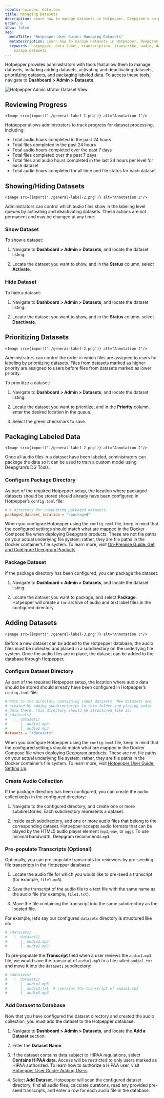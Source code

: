 ```yaml
---
robots: noindex, nofollow
title: Managing Datasets
description: Learn how to manage datasets in Hotpepper, Deepgram's on-premises data labeling tool.
order: 6
show: false
seo:
  metaTitle: "Hotpepper User Guide: Managing Datasets"
  metaDescription: Learn how to manage datasets in Hotpepper, Deepgram's on-premises data labeling tool.
  keywords: hotpepper, data label, transcription, transcribe, audio, datasets,
    manage datasets
---
```


Hotpepper provides administrators with tools that allow them to manage datasets, including adding datasets, activating and deactivating datasets, prioritizing datasets, and packaging labeled data. To access these tools, navigate to **Dashboard > Admin > Datasets**.

<div class="screenshot">
	<Image src={import('./hotpepper-cholula-manage-datasets.png')} alt="Hotpepper Administrator Dataset View"/>
</div>

<div class="annotated">

## Reviewing Progress
	<Image src={import('./general-label-1.png')} alt="Annotation 1"/>
</div>

Hotpepper allows administrators to track progress for dataset processing, including:

- Total audio hours completed in the past 24 hours
- Total files completed in the past 24 hours
- Total audio hours completed over the past 7 days
- Total files completed over the past 7 days
- Total files and audio hours completed in the last 24 hours per level for each dataset
- Total audio hours completed for all time and file status for each dataset

<div class="annotated">

## Showing/Hiding Datasets
	<Image src={import('./general-label-2.png')} alt="Annotation 2"/>
</div>

Administrators can control which audio files show in the labeling level queues by activating and deactivating datasets. These actions are not permanent and may be changed at any time.

### Show Dataset

To show a dataset:

1. Navigate to **Dashboard > Admin > Datasets**, and locate the dataset listing.

2. Locate the dataset you want to show, and in the **Status** column, select **Activate**.

### Hide Dataset

To hide a dataset:

1. Navigate to **Dashboard > Admin > Datasets**, and locate the dataset listing.

2. Locate the dataset you want to show, and in the **Status** column, select **Deactivate**.

<div class="annotated">

## Prioritizing Datasets
	<Image src={import('./general-label-2.png')} alt="Annotation 2"/>
</div>

Administrators can control the order in which files are assigned to users for labeling by prioritizing datasets. Files from datasets marked as higher priority are assigned to users before files from datasets marked as lower priority.

To prioritize a dataset:

1. Navigate to **Dashboard > Admin > Datasets**, and locate the dataset listing.

2. Locate the dataset you want to prioritize, and in the **Priority** column, enter the desired location in the queue.

3. Select the green checkmark to save.

<div class="annotated">

## Packaging Labeled Data
	<Image src={import('./general-label-2.png')} alt="Annotation 2"/>
</div>

Once all audio files in a dataset have been labeled, administrators can package the data so it can be used to train a custom model using Deepgram’s DG Tools.

### Configure Package Directory

As part of the required Hotpepper setup, the location where packaged datasets should be stored should already have been configured in Hotpepper’s `config.toml` file:

```toml
# A directory for outputting packaged datasets.
packaged_dataset_location = "/packaged"
```

<Alert type="warning">

When you configure Hotpepper using the `config.toml` file, keep in mind that the configured settings should match what are mapped in the Docker Compose file when deploying Deepgram products. These are not file paths on your actual underlying file system; rather, they are file paths in the Docker container’s file system. To learn more, visit [On-Premise Guide: Get and Configure Deepgram Products](/guides/onprem/products/#hotpepper).

</Alert>

### Package Dataset

If the package directory has been configured, you can package the dataset:

1. Navigate to **Dashboard > Admin > Datasets**, and locate the dataset listing.

2. Locate the dataset you want to package, and select **Package**. Hotpepper will create a `tar` archive of audio and text label files in the configured directory.

<div class="annotated">

## Adding Datasets
	<Image src={import('./general-label-3.png')} alt="Annotation 3"/>
</div>

Before a new dataset can be added to the Hotpepper database, the audio files must be collected and placed in a subdirectory on the underlying file system. Once the audio files are in place, the dataset can be added to the database through Hotpepper.

### Configure Dataset Directory

As part of the required Hotpepper setup, the location where audio data should be stored should already have been configured in Hotpepper’s `config.toml` file:

```toml
# Path to the directory containing input datasets. New datasets are
# created by adding subdirectories to this folder and placing audio 
# data there. This directory should be structured like so:
# /datasets/
#   |_ dataset1/
#      |_ audio1.mp3
#      |_ audio2.mp3
datasets = "/datasets"
```

<Alert type="warning">

When you configure Hotpepper using the `config.toml` file, keep in mind that the configured settings should match what are mapped in the Docker Compose file when deploying Deepgram products. These are not file paths on your actual underlying file system; rather, they are file paths in the Docker container’s file system. To learn more, visit [Hotpepper User Guide: Setting Up](/on-prem/optional-components/hotpepper/setting-up/).

</Alert>

### Create Audio Collection

If the package directory has been configured, you can create the audio collection(s) in the configured directory:

1. Navigate to the configured directory, and create one or more subdirectories. Each subdirectory represents a dataset.

2. Inside each subdirectory, add one or more audio files that belong to the corresponding dataset. Hotpepper accepts audio formats that can be played by the HTML5 audio player element (`mp3`, `wav`, or `ogg`). To use minimal bandwidth, Deepgram recommends `mp3`.

### Pre-populate Transcripts (Optional)

Optionally, you can pre-populate transcripts for reviewers by pre-seeding file transcripts in the Hotpepper database:

1. Locate the audio file for which you would like to pre-seed a transcript (for example, `file1.mp3`).

2. Save the transcript of the audio file to a text file with the same name as the audio file (for example, `file1.txt`).

3. Move the file containing the transcript into the same subdirectory as the located file.

For example, let’s say our configured `datasets` directory is structured like so:

```toml
# /datasets/
#   |_ dataset1/
#      |_ audio1.mp3
#      |_ audio2.mp3
```

To pre-populate the **Transcript** field when a user reviews the `audio1.mp3` file, we would save the transcript of `audio1.mp3` to a file called `audio1.txt` and move it into the `dataset1` subdirectory:

```toml
# /datasets/
#   |_ dataset1/
#      |_ audio1.mp3
#      |_ audio1.txt  # contains the transcript of audio1.mp3
#      |_ audio2.mp3
```

### Add Dataset to Database

Now that you have configured the dataset directory and created the audio collection, you must add the dataset to the Hotpepper database:

1. Navigate to **Dashboard > Admin > Datasets**, and locate the **Add a Dataset** section.

2. Enter the **Dataset Name**.

3. If the dataset contains data subject to HIPAA regulations, select **Contains HIPAA data**. Access will be restricted to only users marked as HIPAA authorized. To learn how to authorize a HIPAA user, visit [Hotpepper User Guide: Adding Users](/on-prem/optional-components/hotpepper/managing-users/#adding-users).

4. Select **Add Dataset**. Hotpepper will scan the configured dataset directory, find all audio files, calculate durations, read any provided pre-seed transcripts, and enter a row for each audio file in the database.
